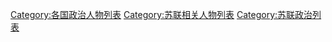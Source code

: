 [[Category:各国政治人物列表|Category:各国政治人物列表]]
[[Category:苏联相关人物列表|Category:苏联相关人物列表]]
[[Category:苏联政治列表|Category:苏联政治列表]]